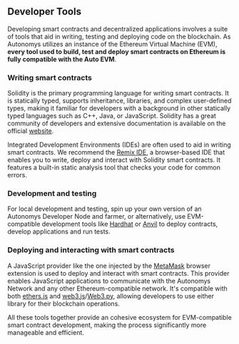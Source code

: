 ## Developer Tools

Developing smart contracts and decentralized applications involves a suite of tools that aid in writing, testing and deploying code on the blockchain. As Autonomys utilizes an instance of the Ethereum Virtual Machine (EVM), **every tool used to build, test and deploy smart contracts on Ethereum is fully compatible with the Auto EVM**.

### Writing smart contracts

Solidity is the primary programming language for writing smart contracts. It is statically typed, supports inheritance, libraries, and complex user-defined types, making it familiar for developers with a background in other statically typed languages such as C++, Java, or JavaScript. Solidity has a great community of developers and extensive documentation is available on the official [website](https://soliditylang.org/).

Integrated Development Environments (IDEs) are often used to aid in writing smart contracts. We recommend the [Remix IDE](https://remix.ethereum.org/), a browser-based IDE that enables you to write, deploy and interact with Solidity smart contracts. It features a built-in static analysis tool that checks your code for common errors.

### Development and testing

For local development and testing, spin up your own version of an Autonomys Developer Node and farmer, or alternatively, use EVM-compatible development tools like [Hardhat](https://hardhat.org/hardhat-network/docs/overview) or [Anvil](https://book.getfoundry.sh/anvil/) to deploy contracts, develop applications and run tests.

### Deploying and interacting with smart contracts

A JavaScript provider like the one injected by the [MetaMask](https://metamask.io/) browser extension is used to deploy and interact with smart contracts. This provider enables JavaScript applications to communicate with the Autonomys Network and any other Ethereum-compatible network. It's compatible with both [ethers.js](https://docs.ethers.org/v5/) and [web3.js](https://web3js.readthedocs.io/en/v1.10.0/)/[Web3.py](https://web3py.readthedocs.io/en/stable/), allowing developers to use either library for their blockchain operations.

All these tools together provide an cohesive ecosystem for EVM-compatible smart contract development, making the process significantly more manageable and efficient.
